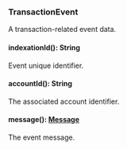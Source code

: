 ### TransactionEvent
A transaction-related event data.

#### indexationId(): String

Event unique identifier.

#### accountId(): String

The associated account identifier.

#### message(): [Message](#message)

The event message.
